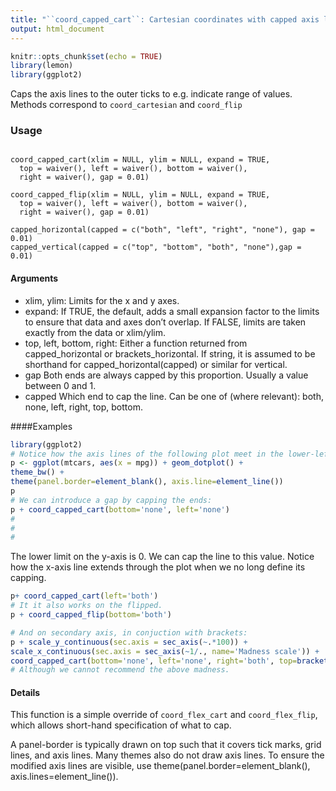 ```yaml
---
title: "``coord_capped_cart``: Cartesian coordinates with capped axis lines."
output: html_document
---
```


```r
knitr::opts_chunk$set(echo = TRUE)
library(lemon)
library(ggplot2)
```

Caps the axis lines to the outer ticks to e.g. indicate range of values. 
Methods correspond to ``coord_cartesian`` and ``coord_flip``

### Usage
<pre><code>
coord_capped_cart(xlim = NULL, ylim = NULL, expand = TRUE,
  top = waiver(), left = waiver(), bottom = waiver(),
  right = waiver(), gap = 0.01)

coord_capped_flip(xlim = NULL, ylim = NULL, expand = TRUE,
  top = waiver(), left = waiver(), bottom = waiver(), 
  right = waiver(), gap = 0.01)

capped_horizontal(capped = c("both", "left", "right", "none"), gap = 0.01)
capped_vertical(capped = c("top", "bottom", "both", "none"),gap = 0.01)
</code></pre>

#### Arguments
* xlim, ylim: Limits for the x and y axes.
* expand: If TRUE, the default, adds a small expansion factor to the limits to ensure that data and axes don't overlap. If FALSE, limits are taken exactly from the data or xlim/ylim.
* top, left, bottom, right: Either a function returned from capped_horizontal or brackets_horizontal.
If string, it is assumed to be shorthand for capped_horizontal(capped) or similar for vertical.
* gap Both ends are always capped by this proportion. Usually a value between 0 and 1.
* capped Which end to cap the line. Can be one of (where relevant): both, none, left, right, top, bottom.



####Examples
```r
library(ggplot2)
# Notice how the axis lines of the following plot meet in the lower-left corner.
p <- ggplot(mtcars, aes(x = mpg)) + geom_dotplot() +
theme_bw() +
theme(panel.border=element_blank(), axis.line=element_line())
p
# We can introduce a gap by capping the ends:
p + coord_capped_cart(bottom='none', left='none')
#
#
#

```
The lower limit on the y-axis is 0. We can cap the line to this value.
Notice how the x-axis line extends through the plot when we no long
define its capping.

```r
p+ coord_capped_cart(left='both')
# It it also works on the flipped.
p + coord_capped_flip(bottom='both')
```

```r
# And on secondary axis, in conjuction with brackets:
p + scale_y_continuous(sec.axis = sec_axis(~.*100)) +
scale_x_continuous(sec.axis = sec_axis(~1/., name='Madness scale')) +
coord_capped_cart(bottom='none', left='none', right='both', top=brackets_horizontal())
# Although we cannot recommend the above madness.
```

#### Details

This function is a simple override of ``coord_flex_cart`` and ``coord_flex_flip``, which allows short-hand specification of what to cap.

A panel-border is typically drawn on top such that it covers tick marks, grid lines, and axis
lines. Many themes also do not draw axis lines. To ensure the modified axis lines are visible, use
theme(panel.border=element_blank(), axis.lines=element_line()).
